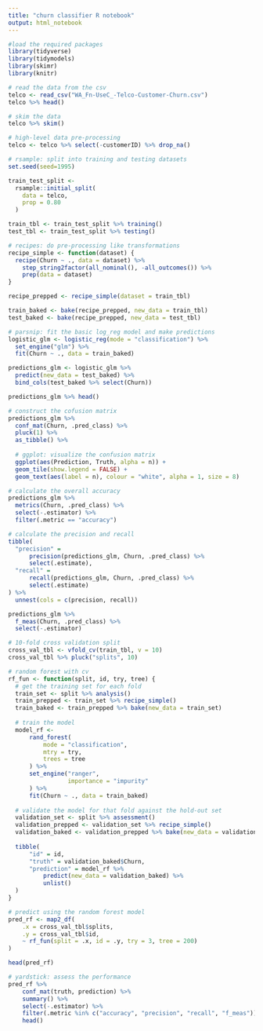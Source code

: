 ```yaml
---
title: "churn classifier R notebook"
output: html_notebook
---
```

``` r
#load the required packages
library(tidyverse)
library(tidymodels)
library(skimr)
library(knitr)
```

```r
# read the data from the csv
telco <- read_csv("WA_Fn-UseC_-Telco-Customer-Churn.csv")
telco %>% head()
```

```r
# skim the data
telco %>% skim()
```
```r
# high-level data pre-processing
telco <- telco %>% select(-customerID) %>% drop_na()
```

```r
# rsample: split into training and testing datasets
set.seed(seed=1995)

train_test_split <-
  rsample::initial_split(
    data = telco,
    prop = 0.80
  )

train_tbl <- train_test_split %>% training()
test_tbl <- train_test_split %>% testing()
```

```r
# recipes: do pre-processing like transformations
recipe_simple <- function(dataset) {
  recipe(Churn ~ ., data = dataset) %>%
    step_string2factor(all_nominal(), -all_outcomes()) %>%
    prep(data = dataset)
}

recipe_prepped <- recipe_simple(dataset = train_tbl)

train_baked <- bake(recipe_prepped, new_data = train_tbl)
test_baked <- bake(recipe_prepped, new_data = test_tbl)
```

```r
# parsnip: fit the basic log_reg model and make predictions
logistic_glm <- logistic_reg(mode = "classification") %>%
  set_engine("glm") %>%
  fit(Churn ~ ., data = train_baked)

predictions_glm <- logistic_glm %>%
  predict(new_data = test_baked) %>%
  bind_cols(test_baked %>% select(Churn))

predictions_glm %>% head()
```

```r
# construct the cofusion matrix
predictions_glm %>%
  conf_mat(Churn, .pred_class) %>%
  pluck(1) %>%
  as_tibble() %>%
  
  # ggplot: visualize the confusion matrix
  ggplot(aes(Prediction, Truth, alpha = n)) +
  geom_tile(show.legend = FALSE) +
  geom_text(aes(label = n), colour = "white", alpha = 1, size = 8)
```

```r
# calculate the overall accuracy
predictions_glm %>%
  metrics(Churn, .pred_class) %>%
  select(-.estimator) %>%
  filter(.metric == "accuracy")
```

```r
# calculate the precision and recall
tibble(
  "precision" =
      precision(predictions_glm, Churn, .pred_class) %>%
      select(.estimate),
  "recall" =
      recall(predictions_glm, Churn, .pred_class) %>%
      select(.estimate)
) %>%
  unnest(cols = c(precision, recall)) 
```

```r
predictions_glm %>%
  f_meas(Churn, .pred_class) %>%
  select(-.estimator)
```

```r
# 10-fold cross validation split
cross_val_tbl <- vfold_cv(train_tbl, v = 10)
cross_val_tbl %>% pluck("splits", 10)
```

```r
# random forest with cv
rf_fun <- function(split, id, try, tree) {
  # get the training set for each fold
  train_set <- split %>% analysis()
  train_prepped <- train_set %>% recipe_simple()
  train_baked <- train_prepped %>% bake(new_data = train_set)
  
  # train the model
  model_rf <- 
      rand_forest(
          mode = "classification",
          mtry = try,
          trees = tree
      ) %>%
      set_engine("ranger",
                 importance = "impurity"
      ) %>%
      fit(Churn ~ ., data = train_baked)
  
  # validate the model for that fold against the hold-out set
  validation_set <- split %>% assessment()
  validation_prepped <- validation_set %>% recipe_simple()
  validation_baked <- validation_prepped %>% bake(new_data = validation_set)
  
  tibble(
      "id" = id,
      "truth" = validation_baked$Churn,
      "prediction" = model_rf %>%
          predict(new_data = validation_baked) %>%
          unlist()
  )
}
```

```r
# predict using the random forest model
pred_rf <- map2_df(
    .x = cross_val_tbl$splits,
    .y = cross_val_tbl$id,
    ~ rf_fun(split = .x, id = .y, try = 3, tree = 200)
)

head(pred_rf)
```

```r
# yardstick: assess the performance
pred_rf %>%
    conf_mat(truth, prediction) %>%
    summary() %>%
    select(-.estimator) %>%
    filter(.metric %in% c("accuracy", "precision", "recall", "f_meas")) %>%
    head()
```